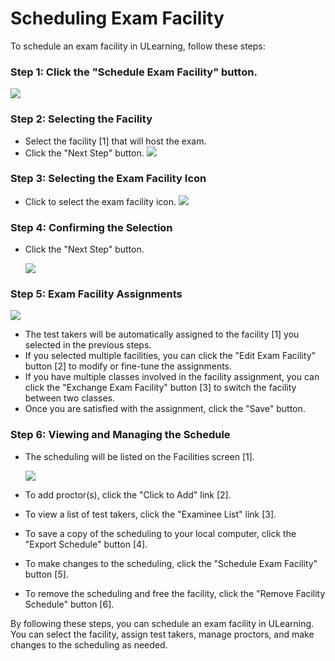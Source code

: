 # Scheduling Exam Facility

To schedule an exam facility in ULearning, follow these steps:

### Step 1: Click the "Schedule Exam Facility" button.
  ![](/img/utest/teacher/managing16.png)
  
### Step 2: Selecting the Facility

- Select the facility [1] that will host the exam.
- Click the "Next Step" button.
![](/img/utest/teacher/managing17.png)
  

### Step 3: Selecting the Exam Facility Icon

- Click to select the exam facility icon.
  ![](/img/utest/teacher/managing18.png)
  

### Step 4: Confirming the Selection

- Click the "Next Step" button.

  ![](/img/utest/teacher/managing19.png)
  

### Step 5: Exam Facility Assignments

![](/img/utest/teacher/managing20.png)
  
- The test takers will be automatically assigned to the facility [1] you selected in the previous steps.
- If you selected multiple facilities, you can click the "Edit Exam Facility" button [2] to modify or fine-tune the assignments.
- If you have multiple classes involved in the facility assignment, you can click the "Exchange Exam Facility" button [3] to switch the facility between two classes.
- Once you are satisfied with the assignment, click the "Save" button.

### Step 6: Viewing and Managing the Schedule

- The scheduling will be listed on the Facilities screen [1].

  ![](/img/utest/teacher/managing21.png)
  
- To add proctor(s), click the "Click to Add" link [2].
- To view a list of test takers, click the "Examinee List" link [3].
- To save a copy of the scheduling to your local computer, click the "Export Schedule" button [4].
- To make changes to the scheduling, click the "Schedule Exam Facility" button [5].
- To remove the scheduling and free the facility, click the "Remove Facility Schedule" button [6].

By following these steps, you can schedule an exam facility in ULearning. You can select the facility, assign test takers, manage proctors, and make changes to the scheduling as needed.